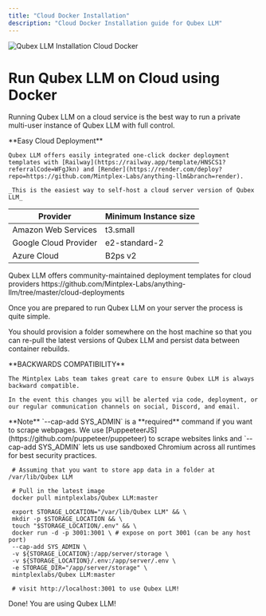 ```yaml
---
title: "Cloud Docker Installation"
description: "Cloud Docker Installation guide for Qubex LLM"
---
```



<Image
  src="/images/getting-started/installation/cloud-docker/header-image.png"
  height={1080}
  width={1920}
  quality={100}
  alt="Qubex LLM Installation Cloud Docker"
/>

# Run Qubex LLM on Cloud using Docker

Running Qubex LLM on a cloud service is the best way to run a private multi-user instance of Qubex LLM with full control.

<Callout type="info" emoji="💡">
  **Easy Cloud Deployment**

    Qubex LLM offers easily integrated one-click docker deployment templates with [Railway](https://railway.app/template/HNSCS1?referralCode=WFgJkn) and [Render](https://render.com/deploy?repo=https://github.com/Mintplex-Labs/anything-llm&branch=render).

    _This is the easiest way to self-host a cloud server version of Qubex LLM_

</Callout>

| Provider              | Minimum Instance size |
| --------------------- | --------------------- |
| Amazon Web Services   | t3.small              |
| Google Cloud Provider | e2-standard-2         |
| Azure Cloud           | B2ps v2               |

<Callout type="info" emoji="💡">
  Qubex LLM offers community-maintained deployment templates for cloud
  providers
  https://github.com/Mintplex-Labs/anything-llm/tree/master/cloud-deployments
</Callout>

Once you are prepared to run Qubex LLM on your server the process is quite simple.

You should provision a folder somewhere on the host machine so that you can re-pull the latest versions of Qubex LLM and persist data between container rebuilds.

<Callout type="warning" emoji="⚠️">
  **BACKWARDS COMPATIBILITY**

    The Mintplex Labs team takes great care to ensure Qubex LLM is always backward compatible.

    In the event this changes you will be alerted via code, deployment, or our regular communication channels on social, Discord, and email.

</Callout>

<Callout type="info" emoji="️💡">
  **Note** `--cap-add SYS_ADMIN` is a **required** command if you want to scrape
  webpages. We use [PuppeeteerJS](https://github.com/puppeteer/puppeteer) to
  scrape websites links and `--cap-add SYS_ADMIN` lets us use sandboxed Chromium
  across all runtimes for best security practices.
</Callout>

```shell copy showLineNumbers
 # Assuming that you want to store app data in a folder at /var/lib/Qubex LLM

 # Pull in the latest image
 docker pull mintplexlabs/Qubex LLM:master

 export STORAGE_LOCATION="/var/lib/Qubex LLM" && \
 mkdir -p $STORAGE_LOCATION && \
 touch "$STORAGE_LOCATION/.env" && \
 docker run -d -p 3001:3001 \ # expose on port 3001 (can be any host port)
 --cap-add SYS_ADMIN \
 -v ${STORAGE_LOCATION}:/app/server/storage \
 -v ${STORAGE_LOCATION}/.env:/app/server/.env \
 -e STORAGE_DIR="/app/server/storage" \
 mintplexlabs/Qubex LLM:master

 # visit http://localhost:3001 to use Qubex LLM!
```

Done! You are using Qubex LLM!
